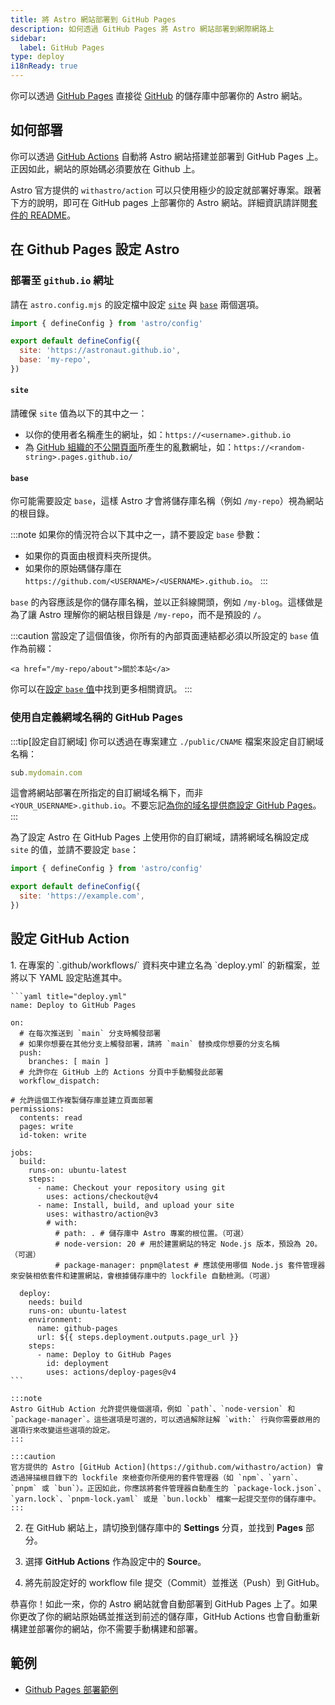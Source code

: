 ```yaml
---
title: 將 Astro 網站部署到 GitHub Pages
description: 如何透過 GitHub Pages 將 Astro 網站部署到網際網路上
sidebar:
  label: GitHub Pages
type: deploy
i18nReady: true
---
```


你可以透過 [GitHub Pages](https://pages.github.com/) 直接從 [GitHub](https://github.com/) 的儲存庫中部署你的 Astro 網站。

## 如何部署

你可以透過 [GitHub Actions](https://github.com/features/actions) 自動將 Astro 網站搭建並部署到 GitHub Pages 上。正因如此，網站的原始碼必須要放在 Github 上。

Astro 官方提供的 `withastro/action` 可以只使用極少的設定就部署好專案。跟著下方的說明，即可在 GitHub pages 上部署你的 Astro 網站。詳細資訊請詳閱[套件的 README](https://github.com/withastro/action)。

## 在 Github Pages 設定 Astro

### 部署至 `github.io` 網址

請在 `astro.config.mjs` 的設定檔中設定 [`site`](/zh-tw/reference/configuration-reference/#site) 與 [`base`](/zh-tw/reference/configuration-reference/#base) 兩個選項。
    
```js title="astro.config.mjs" ins={4-5}
import { defineConfig } from 'astro/config'

export default defineConfig({
  site: 'https://astronaut.github.io',
  base: 'my-repo',
})
```

#### `site`

請確保 `site` 值為以下的其中之一：

- 以你的使用者名稱產生的網址，如：`https://<username>.github.io`
- 為 [GitHub 組織的不公開頁面](https://docs.github.com/en/enterprise-cloud@latest/pages/getting-started-with-github-pages/changing-the-visibility-of-your-github-pages-site)所產生的亂數網址，如：`https://<random-string>.pages.github.io/`

#### `base`

你可能需要設定 `base`，這樣 Astro 才會將儲存庫名稱（例如 `/my-repo`）視為網站的根目錄。

:::note
  如果你的情況符合以下其中之一，請不要設定 `base` 參數：

- 如果你的頁面由根資料夾所提供。
- 如果你的原始碼儲存庫在 `https://github.com/<USERNAME>/<USERNAME>.github.io`。
:::

`base` 的內容應該是你的儲存庫名稱，並以正斜線開頭，例如 `/my-blog`。這樣做是為了讓 Astro 理解你的網站根目錄是 `/my-repo`，而不是預設的 `/`。

:::caution
    當設定了這個值後，你所有的內部頁面連結都必須以所設定的 `base` 值作為前綴：

```astro ins="/my-repo"
<a href="/my-repo/about">關於本站</a>
```

你可以在[設定 `base` 值](/zh-tw/reference/configuration-reference/#base)中找到更多相關資訊。
:::

### 使用自定義網域名稱的 GitHub Pages

:::tip[設定自訂網域]
你可以透過在專案建立 `./public/CNAME` 檔案來設定自訂網域名稱：

```js title="public/CNAME"
sub.mydomain.com
```

這會將網站部署在所指定的自訂網域名稱下，而非 `<YOUR_USERNAME>.github.io`。不要忘記[為你的域名提供商設定 GitHub Pages](https://docs.github.com/cn/pages/configuring-a-custom-domain-for-your-github-pages-site/managing-a-custom-domain-for-your-github-pages-site#configuring-a-subdomain)。
:::

為了設定 Astro 在 GitHub Pages 上使用你的自訂網域，請將網域名稱設定成 `site` 的值，並請不要設定 `base`：

```js title="astro.config.mjs" ins={4}
import { defineConfig } from 'astro/config'

export default defineConfig({
  site: 'https://example.com',
})
```

## 設定 GitHub Action

<Steps>
1. 在專案的 `.github/workflows/` 資料夾中建立名為 `deploy.yml` 的新檔案，並將以下 YAML 設定貼進其中。

    ```yaml title="deploy.yml"
    name: Deploy to GitHub Pages

    on:
      # 在每次推送到 `main` 分支時觸發部署
      # 如果你想要在其他分支上觸發部署，請將 `main` 替換成你想要的分支名稱
      push:
        branches: [ main ]
      # 允許你在 GitHub 上的 Actions 分頁中手動觸發此部署
      workflow_dispatch:
      
    # 允許這個工作複製儲存庫並建立頁面部署
    permissions:
      contents: read
      pages: write
      id-token: write

    jobs:
      build:
        runs-on: ubuntu-latest
        steps:
          - name: Checkout your repository using git
            uses: actions/checkout@v4
          - name: Install, build, and upload your site
            uses: withastro/action@v3
            # with:
              # path: . # 儲存庫中 Astro 專案的根位置。（可選）
              # node-version: 20 # 用於建置網站的特定 Node.js 版本，預設為 20。（可選）
              # package-manager: pnpm@latest # 應該使用哪個 Node.js 套件管理器來安裝相依套件和建置網站，會根據儲存庫中的 lockfile 自動檢測。（可選）

      deploy:
        needs: build
        runs-on: ubuntu-latest
        environment:
          name: github-pages
          url: ${{ steps.deployment.outputs.page_url }}
        steps:
          - name: Deploy to GitHub Pages
            id: deployment
            uses: actions/deploy-pages@v4
    ```

    :::note
    Astro GitHub Action 允許提供幾個選項，例如 `path`、`node-version` 和 `package-manager`。這些選項是可選的，可以透過解除註解 `with:` 行與你需要啟用的選項行來改變這些選項的設定。
    :::
    
    :::caution
    官方提供的 Astro [GitHub Action](https://github.com/withastro/action) 會透過掃描根目錄下的 lockfile 來檢查你所使用的套件管理器（如 `npm`、`yarn`、`pnpm` 或 `bun`）。正因如此，你應該將套件管理器自動產生的 `package-lock.json`、`yarn.lock`、`pnpm-lock.yaml` 或是 `bun.lockb` 檔案一起提交至你的儲存庫中。
    :::

2. 在 GitHub 網站上，請切換到儲存庫中的 **Settings** 分頁，並找到 **Pages** 部分。

3. 選擇 **GitHub Actions** 作為設定中的 **Source**。

4. 將先前設定好的 workflow file 提交（Commit）並推送（Push）到 GitHub。 
</Steps>
  
恭喜你！如此一來，你的 Astro 網站就會自動部署到 GitHub Pages 上了。如果你更改了你的網站原始碼並推送到前述的儲存庫，GitHub Actions 也會自動重新構建並部署你的網站，你不需要手動構建和部署。

## 範例

- [Github Pages 部署範例](https://github.com/hkbertoson/github-pages)

